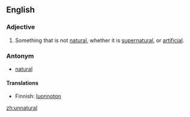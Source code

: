 ==English==

===Adjective===
#Something that is not [[natural]], whether it is [[supernatural]], or [[artificial]].

===Antonym===
*[[natural]]

====Translations====
{{top}}<!--languages from A to I go here-->
*Finnish: [[luonnoton]]
{{mid}}<!--languages from J to Z go here-->
{{bottom}}

[[zh:unnatural]]
